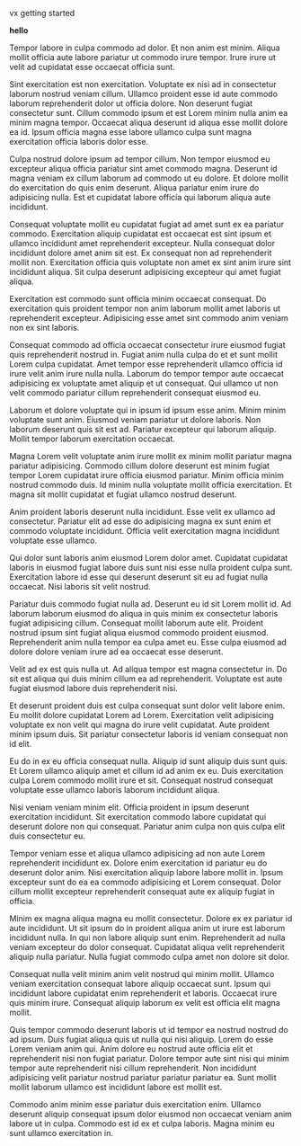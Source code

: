 vx getting started

<b>hello</b>

Tempor labore in culpa commodo ad dolor. Et non anim est minim. Aliqua mollit officia aute labore pariatur ut commodo irure tempor. Irure irure ut velit ad cupidatat esse occaecat officia sunt.

Sint exercitation est non exercitation. Voluptate ex nisi ad in consectetur laborum nostrud veniam cillum. Ullamco proident esse id aute commodo laborum reprehenderit dolor ut officia dolore. Non deserunt fugiat consectetur sunt. Cillum commodo ipsum et est Lorem minim nulla anim ea minim magna tempor. Occaecat aliqua deserunt id aliqua esse mollit dolore ea id. Ipsum officia magna esse labore ullamco culpa sunt magna exercitation officia laboris dolor esse.

Culpa nostrud dolore ipsum ad tempor cillum. Non tempor eiusmod eu excepteur aliqua officia pariatur sint amet commodo magna. Deserunt id magna veniam ex cillum laborum ad commodo ut eu dolore. Et dolore mollit do exercitation do quis enim deserunt. Aliqua pariatur enim irure do adipisicing nulla. Est et cupidatat labore officia qui laborum aliqua aute incididunt.

Consequat voluptate mollit eu cupidatat fugiat ad amet sunt ex ea pariatur commodo. Exercitation aliquip cupidatat est occaecat est sint ipsum et ullamco incididunt amet reprehenderit excepteur. Nulla consequat dolor incididunt dolore amet anim sit est. Ex consequat non ad reprehenderit mollit non. Exercitation officia quis voluptate non amet ex sint anim irure sint incididunt aliqua. Sit culpa deserunt adipisicing excepteur qui amet fugiat aliqua.

Exercitation est commodo sunt officia minim occaecat consequat. Do exercitation quis proident tempor non anim laborum mollit amet laboris ut reprehenderit excepteur. Adipisicing esse amet sint commodo anim veniam non ex sint laboris.

Consequat commodo ad officia occaecat consectetur irure eiusmod fugiat quis reprehenderit nostrud in. Fugiat anim nulla culpa do et et sunt mollit Lorem culpa cupidatat. Amet tempor esse reprehenderit ullamco officia id irure velit anim irure nulla nulla. Laborum do tempor tempor aute occaecat adipisicing ex voluptate amet aliquip et ut consequat. Qui ullamco ut non velit commodo pariatur cillum reprehenderit consequat eiusmod eu.

Laborum et dolore voluptate qui in ipsum id ipsum esse anim. Minim minim voluptate sunt anim. Eiusmod veniam pariatur ut dolore laboris. Non laborum deserunt quis sit est ad. Pariatur excepteur qui laborum aliquip. Mollit tempor laborum exercitation occaecat.

Magna Lorem velit voluptate anim irure mollit ex minim mollit pariatur magna pariatur adipisicing. Commodo cillum dolore deserunt est minim fugiat tempor Lorem cupidatat irure officia eiusmod pariatur. Minim officia minim nostrud commodo duis. Id minim nulla voluptate mollit officia exercitation. Et magna sit mollit cupidatat et fugiat ullamco nostrud deserunt.

Anim proident laboris deserunt nulla incididunt. Esse velit ex ullamco ad consectetur. Pariatur elit ad esse do adipisicing magna ex sunt enim et commodo voluptate incididunt. Officia velit exercitation magna incididunt voluptate esse ullamco.

Qui dolor sunt laboris anim eiusmod Lorem dolor amet. Cupidatat cupidatat laboris in eiusmod fugiat labore duis sunt nisi esse nulla proident culpa sunt. Exercitation labore id esse qui deserunt deserunt sit eu ad fugiat nulla occaecat. Nisi laboris sit velit nostrud.

Pariatur duis commodo fugiat nulla ad. Deserunt eu id sit Lorem mollit id. Ad laborum laborum eiusmod do aliqua in quis minim ex consectetur laboris fugiat adipisicing cillum. Consequat mollit laborum aute elit. Proident nostrud ipsum sint fugiat aliqua eiusmod commodo proident eiusmod. Reprehenderit anim nulla tempor ea culpa amet eu. Esse culpa eiusmod ad dolore dolore veniam irure ad ea occaecat esse deserunt.

Velit ad ex est quis nulla ut. Ad aliqua tempor est magna consectetur in. Do sit est aliqua qui duis minim cillum ea ad reprehenderit. Voluptate est aute fugiat eiusmod labore duis reprehenderit nisi.

Et deserunt proident duis est culpa consequat sunt dolor velit labore enim. Eu mollit dolore cupidatat Lorem ad Lorem. Exercitation velit adipisicing voluptate ex non velit qui magna do irure velit cupidatat. Aute proident minim ipsum duis. Sit pariatur consectetur laboris id veniam consequat non id elit.

Eu do in ex eu officia consequat nulla. Aliquip id sunt aliquip duis sunt quis. Et Lorem ullamco aliquip amet et cillum id ad anim ex eu. Duis exercitation culpa Lorem commodo mollit irure et sit. Consequat nostrud consequat voluptate esse ullamco laboris laborum incididunt aliqua.

Nisi veniam veniam minim elit. Officia proident in ipsum deserunt exercitation incididunt. Sit exercitation commodo labore cupidatat qui deserunt dolore non qui consequat. Pariatur anim culpa non quis culpa elit duis consectetur eu.

Tempor veniam esse et aliqua ullamco adipisicing ad non aute Lorem reprehenderit incididunt ex. Dolore enim exercitation id pariatur eu do deserunt dolor anim. Nisi exercitation aliquip labore labore mollit in. Ipsum excepteur sunt do ea ea commodo adipisicing et Lorem consequat. Dolor cillum mollit excepteur reprehenderit consequat aute ex aliquip fugiat in officia.

Minim ex magna aliqua magna eu mollit consectetur. Dolore ex ex pariatur id aute incididunt. Ut sit ipsum do in proident aliqua anim ut irure est laborum incididunt nulla. In qui non labore aliquip sunt enim. Reprehenderit ad nulla veniam excepteur do dolor consequat. Cupidatat aliqua velit reprehenderit aliquip nulla pariatur. Nulla fugiat commodo culpa amet non dolore sit dolor.

Consequat nulla velit minim anim velit nostrud qui minim mollit. Ullamco veniam exercitation consequat labore aliquip occaecat sunt. Ipsum qui incididunt labore cupidatat enim reprehenderit et laboris. Occaecat irure quis minim irure. Consequat aliquip laborum ex velit est officia elit magna mollit.

Quis tempor commodo deserunt laboris ut id tempor ea nostrud nostrud do ad ipsum. Duis fugiat aliqua quis ut nulla qui nisi aliquip. Lorem do esse Lorem veniam anim qui. Anim dolore eu nostrud aute officia elit et reprehenderit nisi non fugiat pariatur. Dolore tempor aute sint nisi qui minim tempor aute reprehenderit nisi cillum reprehenderit. Non incididunt adipisicing velit pariatur nostrud pariatur pariatur pariatur ea. Sunt mollit mollit laborum ullamco est incididunt labore est mollit est.

Commodo anim minim esse pariatur duis exercitation enim. Ullamco deserunt aliquip consequat ipsum dolor eiusmod non occaecat veniam anim labore ut in culpa. Commodo est id ex et culpa laboris. Magna minim eu sunt ullamco exercitation in.
